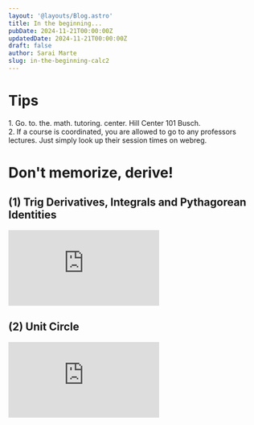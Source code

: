 ```yaml
---
layout: '@layouts/Blog.astro'
title: In the beginning...
pubDate: 2024-11-21T00:00:00Z 
updatedDate: 2024-11-21T00:00:00Z 
draft: false
author: Sarai Marte
slug: in-the-beginning-calc2
---
```


# Tips 

<li style = "list-style:none"> 1. Go. to. the. math. tutoring. center. Hill Center 101 Busch.  </li>

<li style = "list-style:none"> 2. If a course is coordinated, you are allowed to go to any professors lectures. Just simply look up their session times on webreg. </li>

# Don't memorize, derive! 

## (1) Trig Derivatives, Integrals and Pythagorean Identities

<iframe src="https://www.youtube.com/embed/n_nnlZalj1w?si=zrh5FwUHLnCc_Qcd" title="YouTube video player" frameborder="0" allow="accelerometer; autoplay; clipboard-write; encrypted-media; gyroscope; picture-in-picture; web-share" referrerpolicy="strict-origin-when-cross-origin" allowfullscreen></iframe>

## (2) Unit Circle 

<iframe src="https://www.youtube.com/embed/m0xs9RwVnnk?si=QILfFVIACx9zxEzv" title="YouTube video player" frameborder="0" allow="accelerometer; autoplay; clipboard-write; encrypted-media; gyroscope; picture-in-picture; web-share" referrerpolicy="strict-origin-when-cross-origin" allowfullscreen></iframe>
